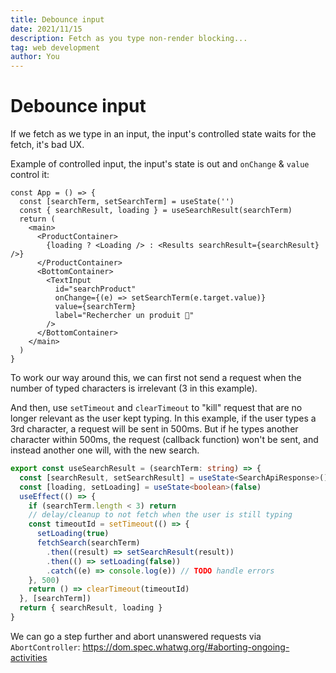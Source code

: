 ---
title: Debounce input
date: 2021/11/15
description: Fetch as you type non-render blocking...
tag: web development
author: You
---

# Debounce input

If we fetch as we type in an input, the input's controlled state waits for the fetch, it's bad UX.

Example of controlled input, the input's state is out and `onChange` & `value` control it:

```tsx
const App = () => {
  const [searchTerm, setSearchTerm] = useState('')
  const { searchResult, loading } = useSearchResult(searchTerm)
  return (
    <main>
      <ProductContainer>
        {loading ? <Loading /> : <Results searchResult={searchResult} />}
      </ProductContainer>
      <BottomContainer>
        <TextInput
          id="searchProduct"
          onChange={(e) => setSearchTerm(e.target.value)}
          value={searchTerm}
          label="Rechercher un produit 🔎"
        />
      </BottomContainer>
    </main>
  )
}
```

To work our way around this, we can first not send a request when the number of typed characters is irrelevant (3 in this example).

And then, use `setTimeout` and `clearTimeout` to "kill" request that are no longer relevant as the user kept typing.
In this example, if the user types a 3rd character, a request will be sent in 500ms.
But if he types another character within 500ms, the request (callback function) won't be sent, and instead another one will, with the new search.

```ts
export const useSearchResult = (searchTerm: string) => {
  const [searchResult, setSearchResult] = useState<SearchApiResponse>()
  const [loading, setLoading] = useState<boolean>(false)
  useEffect(() => {
    if (searchTerm.length < 3) return
    // delay/cleanup to not fetch when the user is still typing
    const timeoutId = setTimeout(() => {
      setLoading(true)
      fetchSearch(searchTerm)
        .then((result) => setSearchResult(result))
        .then(() => setLoading(false))
        .catch((e) => console.log(e)) // TODO handle errors
    }, 500)
    return () => clearTimeout(timeoutId)
  }, [searchTerm])
  return { searchResult, loading }
}
```

We can go a step further and abort unanswered requests via `AbortController`: https://dom.spec.whatwg.org/#aborting-ongoing-activities
